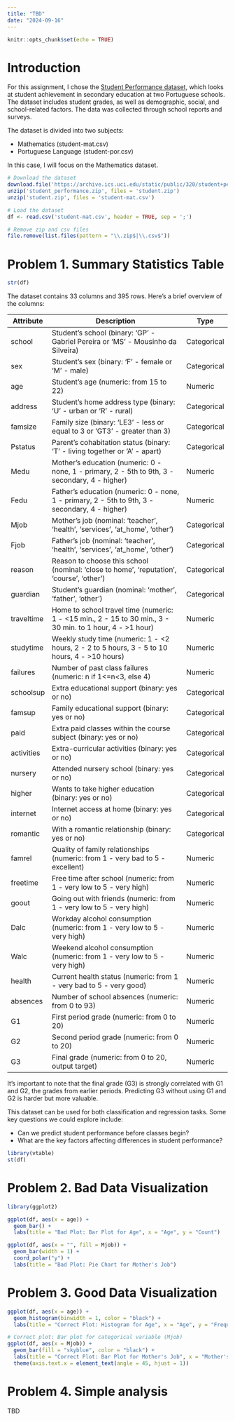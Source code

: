 ```yaml
---
title: "TBD"
date: "2024-09-16"
---
```


```r
knitr::opts_chunk$set(echo = TRUE)
```

# Introduction

For this assignment, I chose the [Student Performance dataset](https://archive.ics.uci.edu/dataset/320/student+performance), which looks at student achievement in secondary education at two Portuguese schools. The dataset includes student grades, as well as demographic, social, and school-related factors. The data was collected through school reports and surveys.

The dataset is divided into two subjects:

- Mathematics (student-mat.csv)
- Portuguese Language (student-por.csv)

In this case, I will focus on the Mathematics dataset.

```r
# Download the dataset
download.file('https://archive.ics.uci.edu/static/public/320/student+performance.zip','student_performance.zip')
unzip('student_performance.zip', files = 'student.zip')
unzip('student.zip', files = 'student-mat.csv')

# Load the dataset
df <- read.csv('student-mat.csv', header = TRUE, sep = ';')

# Remove zip and csv files
file.remove(list.files(pattern = "\\.zip$|\\.csv$"))
```

# Problem 1. Summary Statistics Table
```r
str(df)
```

The dataset contains 33 columns and 395 rows. Here's a brief overview of the columns:

| Attribute   | Description                                                                                   | Type      |
|-------------|-----------------------------------------------------------------------------------------------|-----------|
| school      | Student's school (binary: 'GP' - Gabriel Pereira or 'MS' - Mousinho da Silveira)           | Categorical |
| sex         | Student's sex (binary: 'F' - female or 'M' - male)                                          | Categorical |
| age         | Student's age (numeric: from 15 to 22)                                                      | Numeric   |
| address     | Student's home address type (binary: 'U' - urban or 'R' - rural)                           | Categorical |
| famsize     | Family size (binary: 'LE3' - less or equal to 3 or 'GT3' - greater than 3)                 | Categorical |
| Pstatus     | Parent's cohabitation status (binary: 'T' - living together or 'A' - apart)                 | Categorical |
| Medu        | Mother's education (numeric: 0 - none, 1 - primary, 2 - 5th to 9th, 3 - secondary, 4 - higher) | Numeric   |
| Fedu        | Father's education (numeric: 0 - none, 1 - primary, 2 - 5th to 9th, 3 - secondary, 4 - higher) | Numeric   |
| Mjob        | Mother's job (nominal: 'teacher', 'health', 'services', 'at_home', 'other')                 | Categorical |
| Fjob        | Father's job (nominal: 'teacher', 'health', 'services', 'at_home', 'other')                 | Categorical |
| reason      | Reason to choose this school (nominal: 'close to home', 'reputation', 'course', 'other')    | Categorical |
| guardian    | Student's guardian (nominal: 'mother', 'father', 'other')                                   | Categorical |
| traveltime  | Home to school travel time (numeric: 1 - <15 min., 2 - 15 to 30 min., 3 - 30 min. to 1 hour, 4 - >1 hour) | Numeric   |
| studytime   | Weekly study time (numeric: 1 - <2 hours, 2 - 2 to 5 hours, 3 - 5 to 10 hours, 4 - >10 hours) | Numeric   |
| failures    | Number of past class failures (numeric: n if 1<=n<3, else 4)                                | Numeric   |
| schoolsup   | Extra educational support (binary: yes or no)                                               | Categorical |
| famsup      | Family educational support (binary: yes or no)                                              | Categorical |
| paid        | Extra paid classes within the course subject (binary: yes or no)                             | Categorical |
| activities  | Extra-curricular activities (binary: yes or no)                                             | Categorical |
| nursery     | Attended nursery school (binary: yes or no)                                                 | Categorical |
| higher      | Wants to take higher education (binary: yes or no)                                          | Categorical |
| internet    | Internet access at home (binary: yes or no)                                                | Categorical |
| romantic    | With a romantic relationship (binary: yes or no)                                            | Categorical |
| famrel      | Quality of family relationships (numeric: from 1 - very bad to 5 - excellent)               | Numeric   |
| freetime    | Free time after school (numeric: from 1 - very low to 5 - very high)                       | Numeric   |
| goout       | Going out with friends (numeric: from 1 - very low to 5 - very high)                       | Numeric   |
| Dalc        | Workday alcohol consumption (numeric: from 1 - very low to 5 - very high)                   | Numeric   |
| Walc        | Weekend alcohol consumption (numeric: from 1 - very low to 5 - very high)                   | Numeric   |
| health      | Current health status (numeric: from 1 - very bad to 5 - very good)                        | Numeric   |
| absences    | Number of school absences (numeric: from 0 to 93)                                           | Numeric   |
| G1          | First period grade (numeric: from 0 to 20)                                                  | Numeric   |
| G2          | Second period grade (numeric: from 0 to 20)                                                 | Numeric   |
| G3          | Final grade (numeric: from 0 to 20, output target)                                         | Numeric   |

It’s important to note that the final grade (G3) is strongly correlated with G1 and G2, the grades from earlier periods. Predicting G3 without using G1 and G2 is harder but more valuable.

This dataset can be used for both classification and regression tasks. Some key questions we could explore include:

- Can we predict student performance before classes begin?
- What are the key factors affecting differences in student performance?

```r
library(vtable)
st(df)
```

# Problem 2. Bad Data Visualization


```r
library(ggplot2)

ggplot(df, aes(x = age)) +
  geom_bar() +
  labs(title = "Bad Plot: Bar Plot for Age", x = "Age", y = "Count")
```

```r
ggplot(df, aes(x = "", fill = Mjob)) +
  geom_bar(width = 1) +
  coord_polar("y") +
  labs(title = "Bad Plot: Pie Chart for Mother's Job")
```

# Problem 3. Good Data Visualization

```r
ggplot(df, aes(x = age)) +
  geom_histogram(binwidth = 1, color = "black") +
  labs(title = "Correct Plot: Histogram for Age", x = "Age", y = "Frequency")

```

```r
# Correct plot: Bar plot for categorical variable (Mjob)
ggplot(df, aes(x = Mjob)) +
  geom_bar(fill = "skyblue", color = "black") +
  labs(title = "Correct Plot: Bar Plot for Mother's Job", x = "Mother's Job", y = "Count") +
  theme(axis.text.x = element_text(angle = 45, hjust = 1))
```

# Problem 4. Simple analysis

TBD
